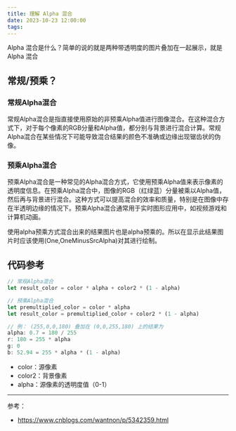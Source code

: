 ```yaml
---
title: 理解 Alpha 混合
date: 2023-10-23 12:00:00
tags:
---
```


Alpha 混合是什么？简单的说的就是两种带透明度的图片叠加在一起展示，就是 Alpha 混合

## 常规/预乘？

### 常规Alpha混合

常规Alpha混合是指直接使用原始的非预乘Alpha值进行图像混合。在这种混合方式下，对于每个像素的RGB分量和Alpha值，都分别与背景进行混合计算。常规Alpha混合在某些情况下可能导致混合结果的颜色不准确或边缘出现锯齿状的伪像。

### 预乘Alpha混合

预乘Alpha混合是一种常见的Alpha混合方式，它使用预乘Alpha值来表示像素的透明度信息。在预乘Alpha混合中，图像的RGB（红绿蓝）分量被乘以Alpha值，然后再与背景进行混合。这种方式可以提高混合的效率和质量，特别是在图像中存在半透明边缘的情况下。预乘Alpha混合通常用于实时图形应用中，如视频游戏和计算机动画。

使用alpha预乘方式混合出来的结果图片也是alpha预乘的。所以在显示此结果图片时应该使用(One,OneMinusSrcAlpha)对其进行绘制。

## 代码参考

```ts
// 常规Alpha混合
let result_color = color * alpha + color2 * (1 - alpha)

// 预乘Alpha混合
let premultiplied_color = color * alpha
let result_color = premultiplied_color + color2 * (1 - alpha)

// 例： (255,0,0,180) 叠加在 (0,0,255,180) 上的结果为
alpha: 0.7 = 180 / 255
r: 180 = 255 * alpha
g: 0
b: 52.94 = 255 * alpha * (1 - alpha)
```

- color：源像素
- color2：背景像素
- alpha：源像素的透明度值（0-1）

---

参考：

- https://www.cnblogs.com/wantnon/p/5342359.html
